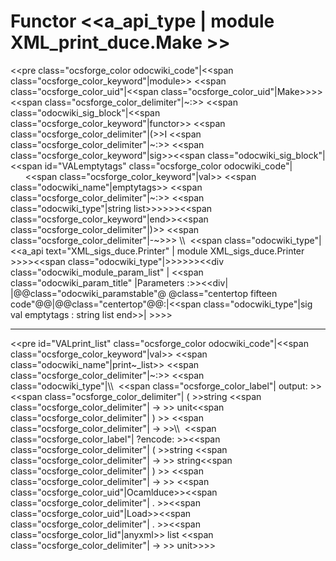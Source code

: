 =Functor <<a_api_type | module XML_print_duce.Make >> =
<<pre class="ocsforge_color odocwiki_code"|<<span class="ocsforge_color_keyword"|module>> <<span class="ocsforge_color_uid"|<<span class="ocsforge_color_uid"|Make>>>> <<span class="ocsforge_color_delimiter"|~:>> <<span class="odocwiki_sig_block"|<<span class="ocsforge_color_keyword"|functor>> <<span class="ocsforge_color_delimiter"|(>>I <<span class="ocsforge_color_delimiter"|~:>> <<span class="ocsforge_color_keyword"|sig>><<span class="odocwiki_sig_block"|<<span id="VALemptytags" class="ocsforge_color odocwiki_code"|      <<span class="ocsforge_color_keyword"|val>> <<span class="odocwiki_name"|emptytags>> <<span class="ocsforge_color_delimiter"|~:>> <<span class="odocwiki_type"|string list>>>>>><<span class="ocsforge_color_keyword"|end>><<span class="ocsforge_color_delimiter"|)>> <<span class="ocsforge_color_delimiter"|-~>>> \\  <<span class="odocwiki_type"|<<a_api text="XML_sigs_duce.Printer" | module XML_sigs_duce.Printer >>>><<span class="odocwiki_type"|>>>>>><<div class="odocwiki_module_param_list" | <<span class="odocwiki_param_title" |Parameters :>><<div|
|@@class="odocwiki_paramstable"@ @class="centertop fifteen code"@@{{{I}}}|@@class="centertop"@@:|<<span class="odocwiki_type"|sig val emptytags : string list end>>|
>>>>

----
<<pre id="VALprint_list" class="ocsforge_color odocwiki_code"|<<span class="ocsforge_color_keyword"|val>> <<span class="odocwiki_name"|print~_list>> <<span class="ocsforge_color_delimiter"|~:>> <<span class="odocwiki_type"|\\  <<span class="ocsforge_color_label"| output: >><<span class="ocsforge_color_delimiter"| ( >>string <<span class="ocsforge_color_delimiter"| -> >> unit<<span class="ocsforge_color_delimiter"| ) >> <<span class="ocsforge_color_delimiter"| -> >>\\  <<span class="ocsforge_color_label"| ?encode: >><<span class="ocsforge_color_delimiter"| ( >>string <<span class="ocsforge_color_delimiter"| -> >> string<<span class="ocsforge_color_delimiter"| ) >> <<span class="ocsforge_color_delimiter"| -> >> <<span class="ocsforge_color_uid"|Ocamlduce>><<span class="ocsforge_color_delimiter"| . >><<span class="ocsforge_color_uid"|Load>><<span class="ocsforge_color_delimiter"| . >><<span class="ocsforge_color_lid"|anyxml>> list <<span class="ocsforge_color_delimiter"| -> >> unit>>>>